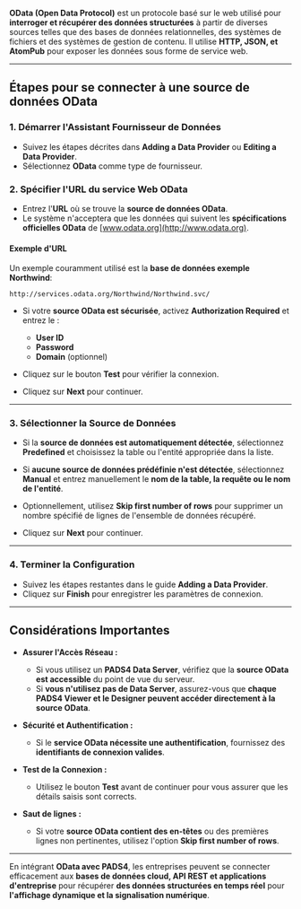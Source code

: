 **OData (Open Data Protocol)** est un protocole basé sur le web utilisé pour **interroger et récupérer des données structurées** à partir de diverses sources telles que des bases de données relationnelles, des systèmes de fichiers et des systèmes de gestion de contenu. Il utilise **HTTP, JSON, et AtomPub** pour exposer les données sous forme de service web.

***

## **Étapes pour se connecter à une source de données OData**

### **1. Démarrer l'Assistant Fournisseur de Données**

* Suivez les étapes décrites dans **Adding a Data Provider** ou **Editing a Data Provider**.
* Sélectionnez **OData** comme type de fournisseur.

### **2. Spécifier l'URL du service Web OData**

* Entrez l'**URL** où se trouve la **source de données OData**.
* Le système n'acceptera que les données qui suivent les **spécifications officielles OData** de [www.odata.org](http://www.odata.org).

#### **Exemple d'URL**

Un exemple couramment utilisé est la **base de données exemple Northwind**:

```plaintext
http://services.odata.org/Northwind/Northwind.svc/
```

* Si votre **source OData est sécurisée**, activez **Authorization Required** et entrez le :
  * **User ID**
  * **Password**
  * **Domain** (optionnel)

* Cliquez sur le bouton **Test** pour vérifier la connexion.

* Cliquez sur **Next** pour continuer.

***

### **3. Sélectionner la Source de Données**

* Si la **source de données est automatiquement détectée**, sélectionnez **Predefined** et choisissez la table ou l'entité appropriée dans la liste.

* Si **aucune source de données prédéfinie n'est détectée**, sélectionnez **Manual** et entrez manuellement le **nom de la table, la requête ou le nom de l'entité**.

* Optionnellement, utilisez **Skip first number of rows** pour supprimer un nombre spécifié de lignes de l'ensemble de données récupéré.

* Cliquez sur **Next** pour continuer.

***

### **4. Terminer la Configuration**

* Suivez les étapes restantes dans le guide **Adding a Data Provider**.
* Cliquez sur **Finish** pour enregistrer les paramètres de connexion.

***

## **Considérations Importantes**

* **Assurer l'Accès Réseau :**
  * Si vous utilisez un **PADS4 Data Server**, vérifiez que la **source OData est accessible** du point de vue du serveur.
  * Si **vous n'utilisez pas de Data Server**, assurez-vous que **chaque PADS4 Viewer et le Designer peuvent accéder directement à la source OData**.

* **Sécurité et Authentification :**
  * Si le **service OData nécessite une authentification**, fournissez des **identifiants de connexion valides**.

* **Test de la Connexion :**
  * Utilisez le bouton **Test** avant de continuer pour vous assurer que les détails saisis sont corrects.

* **Saut de lignes :**
  * Si votre **source OData contient des en-têtes** ou des premières lignes non pertinentes, utilisez l'option **Skip first number of rows**.

***

En intégrant **OData avec PADS4**, les entreprises peuvent se connecter efficacement aux **bases de données cloud, API REST et applications d'entreprise** pour récupérer **des données structurées en temps réel** pour **l'affichage dynamique et la signalisation numérique**.
